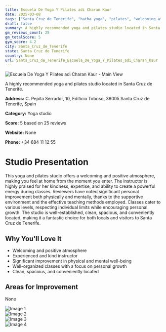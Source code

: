 ```yaml
---
title: Escuela De Yoga Y Pilates adi Charan Kaur
date: 2025-03-08
tags: ["Santa Cruz de Tenerife", "hatha yoga", "pilates", "welcoming atmosphere", "positive energy", "Santa Cruz de Tenerife"]  
draft: false
summary: A highly recommended yoga and pilates studio located in Santa Cruz de Tenerife.
gm_reviews_count: 25
gm_totalScore: 5
gym_score: 4.2
city: Santa_Cruz_de_Tenerife
state: Santa Cruz de Tenerife
country: None
url: Santa_Cruz_de_Tenerife_Escuela_De_Yoga_Y_Pilates_adi_Charan_Kaur
---
```


<div className="aspect-[16/9] relative my-8">
  <img 
    src="https://lh5.googleusercontent.com/p/AF1QipMeilneRlHko2jOXg7uVbkti8wmy2e27vU_OGz_=w1920-h1080-k-no"
    alt="Escuela De Yoga Y Pilates adi Charan Kaur - Main View"
    className="object-cover absolute inset-0 w-full h-full rounded-lg"
  />
</div>

A highly recommended yoga and pilates studio located in Santa Cruz de Tenerife.

**Address:** C. Pepita Serrador, 10, Edificio Toboso, 38005 Santa Cruz de Tenerife, Spain

**Category:** Yoga studio

**Score:** 5 based on 25 reviews

**Website:** None

**Phone:** +34 684 11 12 55

# Studio Presentation

This yoga and pilates studio offers a welcoming and positive atmosphere, making you feel at home from the moment you enter. The instructor is highly praised for her kindness, expertise, and ability to create a powerful energy during classes. Reviewers have noted significant personal improvement both physically and mentally, thanks to the supportive environment and the effective teaching methods employed. Classes cater to various levels, respecting individual limits while encouraging personal growth. The studio is well-established, clean, spacious, and conveniently located, making it a fantastic choice for both locals and visitors to Santa Cruz de Tenerife.

## Why You'll Love It

- Welcoming and positive atmosphere
- Experienced and kind instructor
- Significant improvement in physical and mental well-being
- Well-organized classes with a focus on personal growth
- Clean, spacious, and conveniently located

## Areas for Improvement

None

<div className="grid grid-cols-1 xl:grid-cols-2 gap-4 my-8">
<div className="aspect-[4/3] relative"><img src="https://lh3.googleusercontent.com/p/AF1QipM1bKsrdVBe_ZPyHnl6lMcOnjG7rdAkSo2Pb34P=w1920-h1080-k-no" alt="Image 1" className="object-cover absolute inset-0 w-full h-full rounded-lg" /></div>
<div className="aspect-[4/3] relative"><img src="https://lh5.googleusercontent.com/p/AF1QipOriu8a5ZwRHLcP5-CxkU9buuR0P-z5kS_XQxej=w1920-h1080-k-no" alt="Image 2" className="object-cover absolute inset-0 w-full h-full rounded-lg" /></div>
<div className="aspect-[4/3] relative"><img src="https://lh3.googleusercontent.com/p/AF1QipP1eWK2YRyqhxIszkywmOhm-gUgjbcxBbiF3vAy=w1920-h1080-k-no" alt="Image 3" className="object-cover absolute inset-0 w-full h-full rounded-lg" /></div>
<div className="aspect-[4/3] relative"><img src="https://lh5.googleusercontent.com/p/AF1QipO2fN9nLOI0AVtwZCuMotQBy22Ycf82GdCVLIKu=w1920-h1080-k-no" alt="Image 4" className="object-cover absolute inset-0 w-full h-full rounded-lg" /></div>
</div>